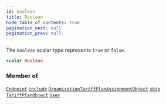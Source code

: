 ```yaml
---
id: boolean
title: Boolean
hide_table_of_contents: true
pagination_next: null
pagination_prev: null
---
```








The `Boolean` scalar type represents `true` or `false`.

```graphql
scalar Boolean
```




### Member of

[`Endpoint`](/graphql/graphql/objects/endpoint)  <Badge class="secondary" text="object"/><Bullet />[`include`](/graphql/graphql/directives/include)  <Badge class="secondary" text="directive"/><Bullet />[`OrganisationTariffPlanAssignmentObject`](/graphql/graphql/objects/organisation-tariff-plan-assignment-object)  <Badge class="secondary" text="object"/><Bullet />[`skip`](/graphql/graphql/directives/skip)  <Badge class="secondary" text="directive"/><Bullet />[`TariffPlanObject`](/graphql/graphql/objects/tariff-plan-object)  <Badge class="secondary" text="object"/><Bullet />[`User`](/graphql/graphql/objects/user)  <Badge class="secondary" text="object"/>



